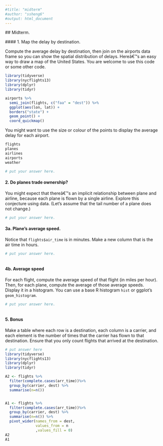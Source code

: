 ```yaml
---
#title: "midterm"
#author: "ssheng6"
#output: html_document
---
```

  
  ## Midterm.
  
  #### 1.  Map the delay by destination.
  
  Compute the average delay by destination, then join on the airports data frame so you can show the spatial distribution of delays. Hereâ€™s an easy way to draw a map of the United States.  You are welcome to use this code or some other code. 

```r
library(tidyverse)
library(nycflights13)
library(dplyr)
library(tidyr)

airports %>%
  semi_join(flights, c("faa" = "dest")) %>%
  ggplot(aes(lon, lat)) +
  borders("state") +
  geom_point() +
  coord_quickmap()
```

You might want to use the size or colour of the points to display the average delay for each airport.

```r

flights
planes
airlines
airports
weather

# put your answer here.
```


#### 2.   Do planes trade ownership?

You might expect that thereâ€™s an implicit relationship between plane and airline, because each plane is flown by a single airline. Explore this conjecture using data. (Let's assume that the tail number of a plane does not change.)

```r
# put your answer here. 
```


#### 3a.  Plane's average speed.

Notice that ```flights$air_time``` is in minutes.  Make a new column that is the air time in hours. 

```r
# put your answer here.  



```



#### 4b. Average speed

For each flight, compute the average speed of that flight (in miles per hour).  Then, for each plane, compute the average of those average speeds. Display it in a histogram. You can use a base R histogram ```hist``` or ggplot's ```geom_histogram```. 

```r
# put your answer here.  



```




#### 5. Bonus

Make a table where each row is a destination, each column is a carrier, and each element is the number of times that the carrier has flown to that destination.  Ensure that you only count flights that arrived at the destination. 

```r
# put answer here
library(tidyverse)
library(nycflights13)
library(dplyr)
library(tidyr)

A2 <- flights %>%
  filter(complete.cases(arr_time))%>%
  group_by(carrier, dest) %>%
  summarise(n=n())


A1 <- flights %>%
  filter(complete.cases(arr_time))%>%
  group_by(carrier, dest) %>%
  summarise(n=n()) %>%
  pivot_wider(names_from = dest,
              values_from = n
              ,values_fill = 0)
A2
A1
```
